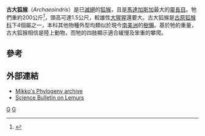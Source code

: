 {{Speciesbox
| taxon = Archaeoindris fontoynonti
| fossil_range= [[更新世|更新世]]-[[全新世|全新世]]
| status = EX
| status_system = iucn3.1
| extinct = 公元前350年
| image = Archaeoindris fontoynonti.jpg
| binomial_authority = Standing, 1909
}}

'''古大狐猴'''（''Archaeoindris''）是已[[滅絕|滅絕]]的[[狐猴|狐猴]]，且是[[馬達加斯加|馬達加斯加]]最大的[[靈長目|靈長目]]。牠們重約200公斤<ref>{{cite journal en|author=William L. Jungers, Laurie R. Godfrey, Elwyn L. Simons, and Prithijit S. Chatrath|title =Phalangeal curvature and positional behavior in extinct sloth lemurs (Primates, Palaeopropithecidae)|date=1997-10-28|journal=PNAS Proceedings of the National Academy of Sciences of the United States of America|volume=94|issue=22|pages=11998-12001|url=http://www.pubmedcentral.nih.gov/articlerender.fcgi?artid=23681}}</ref>，頭高可達1.5公尺，較雄性[[大猩猩|大猩猩]]還要大。古大狐猴是[[古原狐猴科|古原狐猴科]]下4個屬之一，本科其他物種外型均類似於現今[[南美洲|南美洲]]的[[樹懶|樹懶]]。基於牠的重量，古大狐猴相信是陸上動物，而牠的四肢顯示適合緩慢及笨重的攀爬。

== 參考 ==
{{reflist}}

== 外部連結 ==
* [https://web.archive.org/web/20070825183020/http://www.fmnh.helsinki.fi/users/haaramo/metazoa/deuterostoma/chordata/synapsida/Eutheria/Primates/Strepsirrhini/Indrioidea.htm Mikko's Phylogeny archive]
* [http://sciencebulletins.amnh.org/bio/f/lemurs.20060401/assets/290/extinction002.swf Science Bulletin on Lemurs]{{dead link|date=2017年12月 |bot=InternetArchiveBot |fix-attempted=yes }}
{{原猴亞目|L.}}
{{Taxonbar|from=Q13223268}}

[[Category:古原狐猴科|G]]
[[Category:1909年描述的动物|G]]